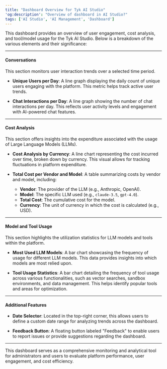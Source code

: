 ```yaml
---
title: "Dashboard Overview for Tyk AI Studio"
'og:description': "Overview of dashboard in AI Studio?"
tags: ['AI Studio', 'AI Management', 'Dashboard']
---
```


This dashboard provides an overview of user engagement, cost analysis, and tool/model usage for the Tyk AI Studio. Below is a breakdown of the various elements and their significance:

---

#### **Conversations**
This section monitors user interaction trends over a selected time period.

- **Unique Users per Day**:
  A line graph displaying the daily count of unique users engaging with the platform. This metric helps track active user trends.

- **Chat Interactions per Day**:
  A line graph showing the number of chat interactions per day. This reflects user activity levels and engagement with AI-powered chat features.

---

#### **Cost Analysis**
This section offers insights into the expenditure associated with the usage of Large Language Models (LLMs).

- **Cost Analysis by Currency**:
  A line chart representing the cost incurred over time, broken down by currency. This visual allows for tracking fluctuations in platform expenditure.

- **Total Cost per Vendor and Model**:
  A table summarizing costs by vendor and model, including:
  - **Vendor**: The provider of the LLM (e.g., Anthropic, OpenAI).
  - **Model**: The specific LLM used (e.g., `claude-3.5`, `gpt-4.0`).
  - **Total Cost**: The cumulative cost for the model.
  - **Currency**: The unit of currency in which the cost is calculated (e.g., USD).

---

#### **Model and Tool Usage**
This section highlights the utilization statistics for LLM models and tools within the platform.

- **Most Used LLM Models**:
  A bar chart showcasing the frequency of usage for different LLM models. This data provides insights into which models are most relied upon.

- **Tool Usage Statistics**:
  A bar chart detailing the frequency of tool usage across various functionalities, such as vector searches, sandbox environments, and data management. This helps identify popular tools and areas for optimization.

---

#### **Additional Features**
- **Date Selector**: Located in the top-right corner, this allows users to define a custom date range for analyzing trends across the dashboard.

- **Feedback Button**: A floating button labeled "Feedback" to enable users to report issues or provide suggestions regarding the dashboard.

---

This dashboard serves as a comprehensive monitoring and analytical tool for administrators and users to evaluate platform performance, user engagement, and cost efficiency.
